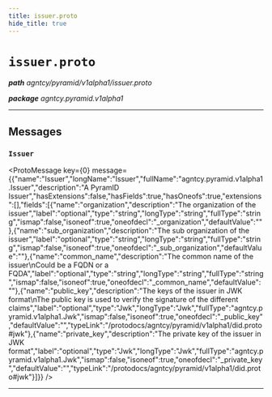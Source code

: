 ```yaml
---
title: issuer.proto
hide_title: true
---
```



# `issuer.proto`
_**path** agntcy/pyramid/v1alpha1/issuer.proto_

_**package** agntcy.pyramid.v1alpha1_



---

## Messages


### `Issuer`
<ProtoMessage key={0} message={{"name":"Issuer","longName":"Issuer","fullName":"agntcy.pyramid.v1alpha1.Issuer","description":"A PyramID Issuer","hasExtensions":false,"hasFields":true,"hasOneofs":true,"extensions":[],"fields":[{"name":"organization","description":"The organization of the issuer","label":"optional","type":"string","longType":"string","fullType":"string","ismap":false,"isoneof":true,"oneofdecl":"_organization","defaultValue":""},{"name":"sub_organization","description":"The sub organization of the issuer","label":"optional","type":"string","longType":"string","fullType":"string","ismap":false,"isoneof":true,"oneofdecl":"_sub_organization","defaultValue":""},{"name":"common_name","description":"The common name of the issuer\nCould be a FQDN or a FQDA","label":"optional","type":"string","longType":"string","fullType":"string","ismap":false,"isoneof":true,"oneofdecl":"_common_name","defaultValue":""},{"name":"public_key","description":"The keys of the issuer in JWK format\nThe public key is used to verify the signature of the different claims","label":"optional","type":"Jwk","longType":"Jwk","fullType":"agntcy.pyramid.v1alpha1.Jwk","ismap":false,"isoneof":true,"oneofdecl":"_public_key","defaultValue":"","typeLink":"/protodocs/agntcy/pyramid/v1alpha1/did.proto#jwk"},{"name":"private_key","description":"The private key of the issuer in JWK format","label":"optional","type":"Jwk","longType":"Jwk","fullType":"agntcy.pyramid.v1alpha1.Jwk","ismap":false,"isoneof":true,"oneofdecl":"_private_key","defaultValue":"","typeLink":"/protodocs/agntcy/pyramid/v1alpha1/did.proto#jwk"}]}} />

---


  